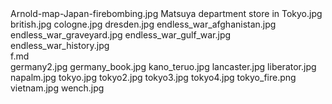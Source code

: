     
<PopImage className="w-full sm:max-w-[50vw] md:max-w-[33vw] xl:max-w-md float-right sm:m-1" src={JPG_Arnold_map_Japan_firebombing_jpg} alt="Arnold-map-Japan-firebombing.jpg">
	Arnold-map-Japan-firebombing.jpg
</PopImage>
<PopImage className="w-full sm:max-w-[50vw] md:max-w-[33vw] xl:max-w-md float-left sm:m-1" src={JPG_Matsuya_department_store_in_Tokyo_jpg} alt="Matsuya department store in Tokyo.jpg">
	Matsuya department store in Tokyo.jpg
</PopImage>
<PopImage className="w-full sm:max-w-[50vw] md:max-w-[33vw] xl:max-w-md float-right sm:m-1" src={JPG_british_jpg} alt="british.jpg">
	british.jpg
</PopImage>
<PopImage className="w-full sm:max-w-[50vw] md:max-w-[33vw] xl:max-w-md float-left sm:m-1" src={JPG_cologne_jpg} alt="cologne.jpg">
	cologne.jpg
</PopImage>
<PopImage className="w-full sm:max-w-[50vw] md:max-w-[33vw] xl:max-w-md float-right sm:m-1" src={JPG_dresden_jpg} alt="dresden.jpg">
	dresden.jpg
</PopImage>
<PopImage className="w-full sm:max-w-[50vw] md:max-w-[33vw] xl:max-w-md float-left sm:m-1" src={JPG_endless_war_afghanistan_jpg} alt="endless_war_afghanistan.jpg">
	endless_war_afghanistan.jpg
</PopImage>
<PopImage className="w-full sm:max-w-[50vw] md:max-w-[33vw] xl:max-w-md float-right sm:m-1" src={JPG_endless_war_graveyard_jpg} alt="endless_war_graveyard.jpg">
	endless_war_graveyard.jpg
</PopImage>
<PopImage className="w-full sm:max-w-[50vw] md:max-w-[33vw] xl:max-w-md float-left sm:m-1" src={JPG_endless_war_gulf_war_jpg} alt="endless_war_gulf_war.jpg">
	endless_war_gulf_war.jpg
</PopImage>
<PopImage className="w-full sm:max-w-[50vw] md:max-w-[33vw] xl:max-w-md float-right sm:m-1" src={JPG_endless_war_history_jpg} alt="endless_war_history.jpg">
	endless_war_history.jpg
</PopImage>
<div className="w-full md:max-w-[80rem] float-right italic">
	<MD_f_md />
	f.md
</div>
<PopImage className="w-full sm:max-w-[50vw] md:max-w-[33vw] xl:max-w-md float-left sm:m-1" src={JPG_germany2_jpg} alt="germany2.jpg">
	germany2.jpg
</PopImage>
<PopImage className="w-full sm:max-w-[50vw] md:max-w-[33vw] xl:max-w-md float-right sm:m-1" src={JPG_germany_book_jpg} alt="germany_book.jpg">
	germany_book.jpg
</PopImage>
<PopImage className="w-full sm:max-w-[50vw] md:max-w-[33vw] xl:max-w-md float-left sm:m-1" src={JPG_kano_teruo_jpg} alt="kano_teruo.jpg">
	kano_teruo.jpg
</PopImage>
<PopImage className="w-full sm:max-w-[50vw] md:max-w-[33vw] xl:max-w-md float-right sm:m-1" src={JPG_lancaster_jpg} alt="lancaster.jpg">
	lancaster.jpg
</PopImage>
<PopImage className="w-full sm:max-w-[50vw] md:max-w-[33vw] xl:max-w-md float-left sm:m-1" src={JPG_liberator_jpg} alt="liberator.jpg">
	liberator.jpg
</PopImage>
<PopImage className="w-full sm:max-w-[50vw] md:max-w-[33vw] xl:max-w-md float-right sm:m-1" src={JPG_napalm_jpg} alt="napalm.jpg">
	napalm.jpg
</PopImage>
<PopImage className="w-full sm:max-w-[50vw] md:max-w-[33vw] xl:max-w-md float-left sm:m-1" src={JPG_tokyo_jpg} alt="tokyo.jpg">
	tokyo.jpg
</PopImage>
<PopImage className="w-full sm:max-w-[50vw] md:max-w-[33vw] xl:max-w-md float-right sm:m-1" src={JPG_tokyo2_jpg} alt="tokyo2.jpg">
	tokyo2.jpg
</PopImage>
<PopImage className="w-full sm:max-w-[50vw] md:max-w-[33vw] xl:max-w-md float-left sm:m-1" src={JPG_tokyo3_jpg} alt="tokyo3.jpg">
	tokyo3.jpg
</PopImage>
<PopImage className="w-full sm:max-w-[50vw] md:max-w-[33vw] xl:max-w-md float-right sm:m-1" src={JPG_tokyo4_jpg} alt="tokyo4.jpg">
	tokyo4.jpg
</PopImage>
<PopImage className="w-full sm:max-w-[50vw] md:max-w-[33vw] xl:max-w-md float-left sm:m-1" src={PNG_tokyo_fire_png} alt="tokyo_fire.png">
	tokyo_fire.png
</PopImage>
<PopImage className="w-full sm:max-w-[50vw] md:max-w-[33vw] xl:max-w-md float-right sm:m-1" src={JPG_vietnam_jpg} alt="vietnam.jpg">
	vietnam.jpg
</PopImage>
<PopImage className="w-full sm:max-w-[50vw] md:max-w-[33vw] xl:max-w-md float-left sm:m-1" src={JPG_wench_jpg} alt="wench.jpg">
	wench.jpg
</PopImage>
